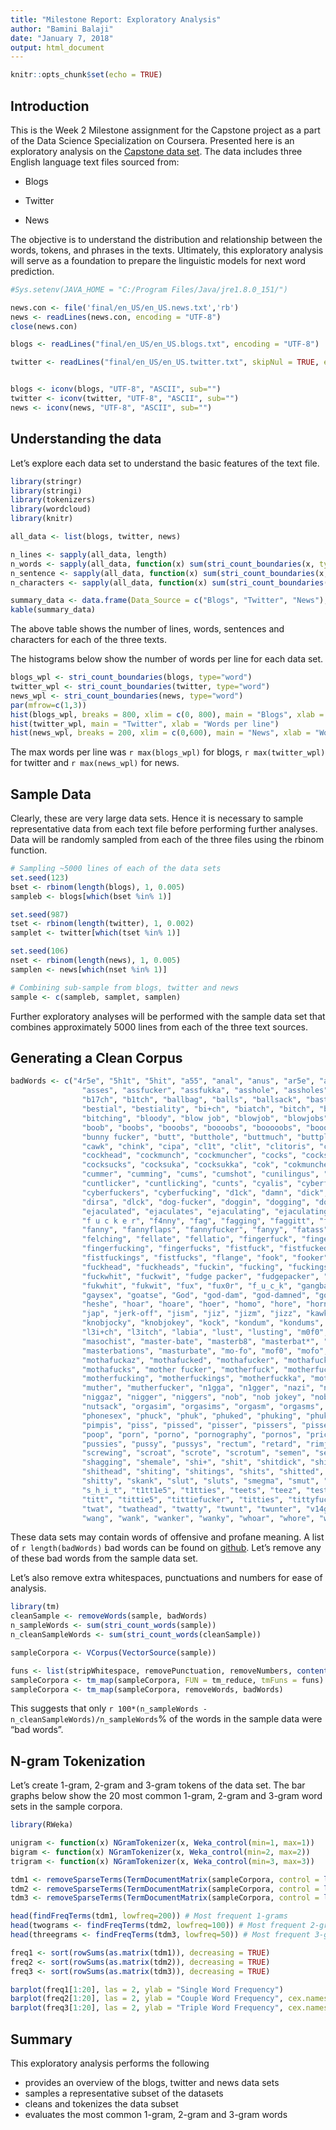 ```yaml
---
title: "Milestone Report: Exploratory Analysis"
author: "Bamini Balaji"
date: "January 7, 2018"
output: html_document
---
```


```r
knitr::opts_chunk$set(echo = TRUE)
```

## Introduction

This is the Week 2 Milestone assignment for the Capstone project as a part of the Data Science Specialization on Coursera. 
Presented here is an exploratory analysis on the [Capstone data set](https://d396qusza40orc.cloudfront.net/dsscapstone/dataset/Coursera-SwiftKey.zip).
The data includes three English language text files sourced from:

- Blogs

- Twitter

- News


The objective is to understand the distribution and relationship between the words, tokens, and phrases in the texts. Ultimately, this exploratory analysis will serve as a foundation to prepare the linguistic models for next word prediction.

```r
#Sys.setenv(JAVA_HOME = "C:/Program Files/Java/jre1.8.0_151/")

news.con <- file('final/en_US/en_US.news.txt','rb')
news <- readLines(news.con, encoding = "UTF-8")
close(news.con)

blogs <- readLines("final/en_US/en_US.blogs.txt", encoding = "UTF-8")

twitter <- readLines("final/en_US/en_US.twitter.txt", skipNul = TRUE, encoding = "UTF-8")


blogs <- iconv(blogs, "UTF-8", "ASCII", sub="")
twitter <- iconv(twitter, "UTF-8", "ASCII", sub="")
news <- iconv(news, "UTF-8", "ASCII", sub="")
```

## Understanding the data

Let's explore each data set to understand the basic features of the text file.

```r
library(stringr)
library(stringi)
library(tokenizers)
library(wordcloud)
library(knitr)

all_data <- list(blogs, twitter, news)

n_lines <- sapply(all_data, length)
n_words <- sapply(all_data, function(x) sum(stri_count_boundaries(x, type="word")))
n_sentence <- sapply(all_data, function(x) sum(stri_count_boundaries(x, type="sentence")))
n_characters <- sapply(all_data, function(x) sum(stri_count_boundaries(x, type="character")))

summary_data <- data.frame(Data_Source = c("Blogs", "Twitter", "News"), n_lines, n_words, n_sentence, n_characters)
kable(summary_data)
```

The above table shows the number of lines, words, sentences and characters for each of the three texts.

The histograms below show the number of words per line for each data set.
```r
blogs_wpl <- stri_count_boundaries(blogs, type="word")
twitter_wpl <- stri_count_boundaries(twitter, type="word")
news_wpl <- stri_count_boundaries(news, type="word")
par(mfrow=c(1,3))
hist(blogs_wpl, breaks = 800, xlim = c(0, 800), main = "Blogs", xlab = "Words per line")
hist(twitter_wpl, main = "Twitter", xlab = "Words per line")
hist(news_wpl, breaks = 200, xlim = c(0,600), main = "News", xlab = "Words per line")
```

The max words per line was `r max(blogs_wpl)` for blogs, `r max(twitter_wpl)` for twitter and `r max(news_wpl)` for news. 

## Sample Data

Clearly, these are very large data sets. Hence it is necessary to sample representative data from each text file before performing further analyses. Data will be randomly sampled from each of the three files using the rbinom function. 

```r
# Sampling ~5000 lines of each of the data sets
set.seed(123)
bset <- rbinom(length(blogs), 1, 0.005)
sampleb <- blogs[which(bset %in% 1)]

set.seed(987)
tset <- rbinom(length(twitter), 1, 0.002)
samplet <- twitter[which(tset %in% 1)]

set.seed(106)
nset <- rbinom(length(news), 1, 0.005)
samplen <- news[which(nset %in% 1)]

# Combining sub-sample from blogs, twitter and news
sample <- c(sampleb, samplet, samplen)
```

Further exploratory analyses will be performed with the sample data set that combines approximately 5000 lines from each of the three text sources.


## Generating a Clean Corpus

```r
badWords <- c("4r5e", "5h1t", "5hit", "a55", "anal", "anus", "ar5e", "arrse", "arse", "ass", "ass-fucker", 
                "asses", "assfucker", "assfukka", "asshole", "assholes", "asswhole", "a_s_s", "b!tch", "b00bs", 
                "b17ch", "b1tch", "ballbag", "balls", "ballsack", "bastard", "beastial", "beastiality", "bellend", 
                "bestial", "bestiality", "bi+ch", "biatch", "bitch", "bitcher", "bitchers", "bitches", "bitchin", 
                "bitching", "bloody", "blow job", "blowjob", "blowjobs", "boiolas", "bollock", "bollok", "boner", 
                "boob", "boobs", "booobs", "boooobs", "booooobs", "booooooobs", "breasts", "buceta", "bugger", "bum", 
                "bunny fucker", "butt", "butthole", "buttmuch", "buttplug", "c0ck", "c0cksucker", "carpet muncher", 
                "cawk", "chink", "cipa", "cl1t", "clit", "clitoris", "clits", "cnut", "cock", "cock-sucker", "cockface", 
                "cockhead", "cockmunch", "cockmuncher", "cocks", "cocksuck", "cocksucked", "cocksucker", "cocksucking", 
                "cocksucks", "cocksuka", "cocksukka", "cok", "cokmuncher", "coksucka", "coon", "cox", "crap", "cum", 
                "cummer", "cumming", "cums", "cumshot", "cunilingus", "cunillingus", "cunnilingus", "cunt", "cuntlick", 
                "cuntlicker", "cuntlicking", "cunts", "cyalis", "cyberfuc", "cyberfuck", "cyberfucked", "cyberfucker", 
                "cyberfuckers", "cyberfucking", "d1ck", "damn", "dick", "dickhead", "dildo", "dildos", "dink", "dinks", 
                "dirsa", "dlck", "dog-fucker", "doggin", "dogging", "donkeyribber", "doosh", "duche", "dyke", "ejaculate", 
                "ejaculated", "ejaculates", "ejaculating", "ejaculatings", "ejaculation", "ejakulate", "f u c k", 
                "f u c k e r", "f4nny", "fag", "fagging", "faggitt", "faggot", "faggs", "fagot", "fagots", "fags", 
                "fanny", "fannyflaps", "fannyfucker", "fanyy", "fatass", "fcuk", "fcuker", "fcuking", "feck", "fecker", 
                "felching", "fellate", "fellatio", "fingerfuck", "fingerfucked", "fingerfucker", "fingerfuckers", 
                "fingerfucking", "fingerfucks", "fistfuck", "fistfucked", "fistfucker", "fistfuckers", "fistfucking", 
                "fistfuckings", "fistfucks", "flange", "fook", "fooker", "fuck", "fucka", "fucked", "fucker", "fuckers", 
                "fuckhead", "fuckheads", "fuckin", "fucking", "fuckings", "fuckingshitmotherfucker", "fuckme", "fucks", 
                "fuckwhit", "fuckwit", "fudge packer", "fudgepacker", "fuk", "fuker", "fukker", "fukkin", "fuks", 
                "fukwhit", "fukwit", "fux", "fux0r", "f_u_c_k", "gangbang", "gangbanged", "gangbangs", "gaylord", 
                "gaysex", "goatse", "God", "god-dam", "god-damned", "goddamn", "goddamned", "hardcoresex", "hell", 
                "heshe", "hoar", "hoare", "hoer", "homo", "hore", "horniest", "horny", "hotsex", "jack-off", "jackoff", 
                "jap", "jerk-off", "jism", "jiz", "jizm", "jizz", "kawk", "knob", "knobead", "knobed", "knobend", "knobhead", 
                "knobjocky", "knobjokey", "kock", "kondum", "kondums", "kum", "kummer", "kumming", "kums", "kunilingus", 
                "l3i+ch", "l3itch", "labia", "lust", "lusting", "m0f0", "m0fo", "m45terbate", "ma5terb8", "ma5terbate", 
                "masochist", "master-bate", "masterb8", "masterbat*", "masterbat3", "masterbate", "masterbation", 
                "masterbations", "masturbate", "mo-fo", "mof0", "mofo", "mothafuck", "mothafucka", "mothafuckas", 
                "mothafuckaz", "mothafucked", "mothafucker", "mothafuckers", "mothafuckin", "mothafucking", "mothafuckings",
                "mothafucks", "mother fucker", "motherfuck", "motherfucked", "motherfucker", "motherfuckers", "motherfuckin", 
                "motherfucking", "motherfuckings", "motherfuckka", "motherfucks", "muff", "mutha", "muthafecker", "muthafuckker", 
                "muther", "mutherfucker", "n1gga", "n1gger", "nazi", "nigg3r", "nigg4h", "nigga", "niggah", "niggas", 
                "niggaz", "nigger", "niggers", "nob", "nob jokey", "nobhead", "nobjocky", "nobjokey", "numbnuts", 
                "nutsack", "orgasim", "orgasims", "orgasm", "orgasms", "p0rn", "pawn", "pecker", "penis", "penisfucker", 
                "phonesex", "phuck", "phuk", "phuked", "phuking", "phukked", "phukking", "phuks", "phuq", "pigfucker", 
                "pimpis", "piss", "pissed", "pisser", "pissers", "pisses", "pissflaps", "pissin", "pissing", "pissoff", 
                "poop", "porn", "porno", "pornography", "pornos", "prick", "pricks", "pron", "pube", "pusse", "pussi", 
                "pussies", "pussy", "pussys", "rectum", "retard", "rimjaw", "rimming", "s hit", "s.o.b.", "sadist", "schlong", 
                "screwing", "scroat", "scrote", "scrotum", "semen", "sex", "sh!+", "sh!t", "sh1t", "shag", "shagger", "shaggin",
                "shagging", "shemale", "shi+", "shit", "shitdick", "shite", "shited", "shitey", "shitfuck", "shitfull", 
                "shithead", "shiting", "shitings", "shits", "shitted", "shitter", "shitters", "shitting", "shittings", 
                "shitty", "skank", "slut", "sluts", "smegma", "smut", "snatch", "son-of-a-bitch", "spac", "spunk", 
                "s_h_i_t", "t1tt1e5", "t1tties", "teets", "teez", "testical", "testicle", "tit", "titfuck", "tits", 
                "titt", "tittie5", "tittiefucker", "titties", "tittyfuck", "tittywank", "titwank", "tosser", "turd", "tw4t",
                "twat", "twathead", "twatty", "twunt", "twunter", "v14gra", "v1gra", "vagina", "viagra", "vulva", "w00se", 
                "wang", "wank", "wanker", "wanky", "whoar", "whore", "willies", "willy", "xrated", "xxx")
```

These data sets may contain words of offensive and profane meaning. A list of `r length(badWords)` bad words can be found on [github](https://github.com/web-mech/badwords-list/blob/master/lib/array.js). Let's remove any of these bad words from the sample data set.  

Let's also remove extra whitespaces, punctuations and numbers for ease of analysis.

```r
library(tm)
cleanSample <- removeWords(sample, badWords)
n_sampleWords <- sum(stri_count_words(sample))
n_cleanSampleWords <- sum(stri_count_words(cleanSample))

sampleCorpora <- VCorpus(VectorSource(sample))

funs <- list(stripWhitespace, removePunctuation, removeNumbers, content_transformer(tolower))
sampleCorpora <- tm_map(sampleCorpora, FUN = tm_reduce, tmFuns = funs)
sampleCorpora <- tm_map(sampleCorpora, removeWords, badWords)
```

This suggests that only `r 100*(n_sampleWords - n_cleanSampleWords)/n_sampleWords`% of the words in the sample data were "bad words". 

## N-gram Tokenization

Let's create 1-gram, 2-gram and 3-gram tokens of the data set. 
The bar graphs below show the 20 most common 1-gram, 2-gram and 3-gram word sets in the sample corpora.

```r
library(RWeka)

unigram <- function(x) NGramTokenizer(x, Weka_control(min=1, max=1))
bigram <- function(x) NGramTokenizer(x, Weka_control(min=2, max=2))
trigram <- function(x) NGramTokenizer(x, Weka_control(min=3, max=3))

tdm1 <- removeSparseTerms(TermDocumentMatrix(sampleCorpora, control = list(tokenize = unigram)),0.999)
tdm2 <- removeSparseTerms(TermDocumentMatrix(sampleCorpora, control = list(tokenize = bigram)),0.999)
tdm3 <- removeSparseTerms(TermDocumentMatrix(sampleCorpora, control = list(tokenize = trigram)),0.999)

head(findFreqTerms(tdm1, lowfreq=200)) # Most frequent 1-grams
head(twograms <- findFreqTerms(tdm2, lowfreq=100)) # Most frequent 2-grams
head(threegrams <- findFreqTerms(tdm3, lowfreq=50)) # Most frequent 3-grams

freq1 <- sort(rowSums(as.matrix(tdm1)), decreasing = TRUE)
freq2 <- sort(rowSums(as.matrix(tdm2)), decreasing = TRUE)
freq3 <- sort(rowSums(as.matrix(tdm3)), decreasing = TRUE)

barplot(freq1[1:20], las = 2, ylab = "Single Word Frequency")
barplot(freq2[1:20], las = 2, ylab = "Couple Word Frequency", cex.names = 0.9)
barplot(freq3[1:20], las = 2, ylab = "Triple Word Frequency", cex.names = 0.57)
```

## Summary

This exploratory analysis performs the following 

- provides an overview of the blogs, twitter and news data sets 
- samples a representative subset of the datasets 
- cleans and tokenizes the data subset 
- evaluates the most common 1-gram, 2-gram and 3-gram words